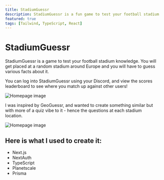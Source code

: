 ```yaml
---
title: StadiumGuessr
description: StadiumGuessr is a fun game to test your football stadium knowledge.
featured: true
tags: [Tailwind, TypeScript, React]
---
```


# StadiumGuessr

StadiumGuessr is a game to test your football stadium knowledge. You will get placed at a random stadium around Europe and you will have to guess various facts about it.

You can log into StadiumGuessr using your Discord, and view the scores leaderboard to see where you match up against other users!

<Image
  src="/projects/sg_home.webp"
  alt="Homepage image"
  width={1920}
  height={961}
/>

I was inspired by GeoGuessr, and wanted to create something similar but with more of a quiz vibe to it - hence the questions at each stadium location.

<Image
  src="/projects/sg_game.webp"
  alt="Homepage image"
  width={1920}
  height={961}
/>

## Here is what I used to create it:

- Next.js
- NextAuth
- TypeScript
- Planetscale
- Prisma
